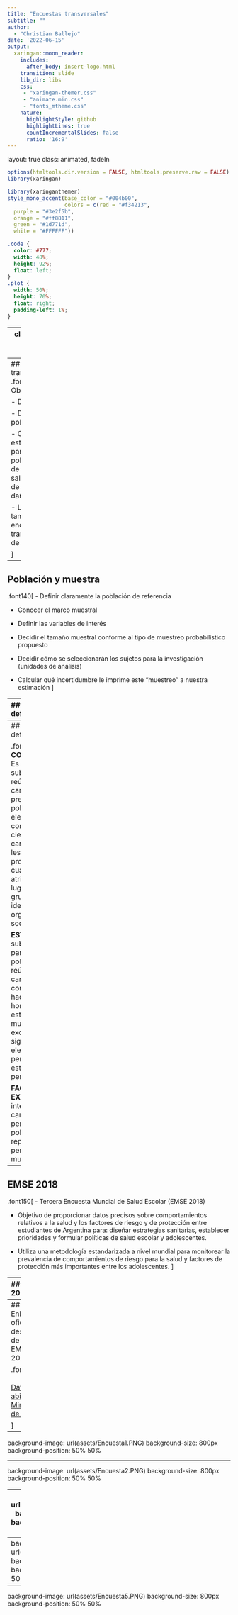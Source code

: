 ```yaml
---
title: "Encuestas transversales"
subtitle: ""  
author: 
  - "Christian Ballejo"
date: '2022-06-15'
output:
  xaringan::moon_reader:
    includes:
      after_body: insert-logo.html
    transition: slide
    lib_dir: libs
    css: 
     - "xaringan-themer.css"
     - "animate.min.css"
     - "fonts_mtheme.css"
    nature:
      highlightStyle: github
      highlightLines: true
      countIncrementalSlides: false
      ratio: '16:9'
---
```

layout: true
class: animated, fadeIn

```r
options(htmltools.dir.version = FALSE, htmltools.preserve.raw = FALSE)
library(xaringan)
```

```r
library(xaringanthemer)
style_mono_accent(base_color = "#004b00", 
                  colors = c(red = "#f34213",
  purple = "#3e2f5b",
  orange = "#ff8811",
  green = "#1d771d",
  white = "#FFFFFF"))
```

```css
.code {
  color: #777;
  width: 48%;
  height: 92%;
  float: left;
}
.plot {
  width: 50%;
  height: 70%;
  float: right;
  padding-left: 1%;
}
```

---
class: inverse, hide-logo, center


# Diapositivas

<br> 
<br> 

## https: //cballejo.github.io/EMSE

---
## Estudios transversales
.font150[
- Observacionales

- Descriptivos

- De base poblacional

- Objetivo de estimación de parámetros poblacionales de variables de salud, factores de riesgo y daños a la salud.

- Llamados también encuestas transversales o de prevalencia. 

]
---
## Población y muestra

.font140[
- Definir claramente la población de referencia 

- Conocer el marco muestral

- Definir las variables de interés

- Decidir el tamaño muestral conforme al tipo de muestreo probabilístico propuesto

- Decidir cómo se seleccionarán los sujetos para la investigación (unidades de análisis)

- Calcular qué incertidumbre le imprime este “muestreo” a nuestra estimación
]


---
## Algunas definiciones

.font150[
**MUESTREO:** Es un conjunto de métodos y procedimientos estadísticos destinados a la selección de una o mas muestras. El objetivo principal de un diseño de muestreo es
proporcionar procedimientos para la selección de muestras que sean representativas de la población en estudio.

**MARCO MUESTRAL:** Es la totalidad de unidades de muestreo de la que se selecciona una muestra. El marco puede ser una lista de personas, o unidades de vivienda, hogares, escuelas, etc.

**MUESTRA PROBABILÍSTICA:** Es aquella muestra obtenida por un mecanismo de probabilidades, en el cual cada elemento de la población total o universo tiene una probabilidad conocida de selección.  
]
---
## Algunas definiciones

.font150[
**CONGLOMERADO:** Es una subpoblación que reúne características presentes en la población. Los elementos que la componen poseen cierta característica que les hace ser propios de cierta cualidad o atributo, tal como lugar geográfico, grupo étnico, ideología, organización social, etc.

**ESTRATO:** Es una subpoblación o parte de una población que reúne características comunes que le hacen ser homogénea. Los estratos son mutuamente excluyentes. Ello significa que los elementos que pertenecen a un estrato no pueden pertenecer a otro.

**FACTOR DE EXPANSIÓN:**  se interpreta como la cantidad de personas en la población, que representa una persona en la muestra. 
]
---
## EMSE 2018

.font150[
- Tercera Encuesta Mundial de Salud Escolar (EMSE 2018) 

- Objetivo de proporcionar datos precisos sobre comportamientos relativos a la salud y los factores de riesgo y de protección entre estudiantes de Argentina para: diseñar estrategias sanitarias, establecer prioridades y formular políticas de salud escolar y adolescentes.

- Utiliza una metodología estandarizada a nivel mundial para monitorear la prevalencia de comportamientos de riesgo para la salud y factores de protección más importantes entre los adolescentes.
]

---
## EMSE 2018

.font150[
- Llevada a cabo por el Ministerio de Salud y Desarrollo Social de la Nación, contó con la colaboración de los Ministerios de Educación Nacional y Provinciales, la OPS/OMS Argentina, OPS/OMS Washington y el CDC.

- Diseño de muestreo en dos etapas (selección de escuelas y luego de divisiones al azar) para producir una muestra representativa de alumnos de 1º a 5º año de educación media a nivel nacional (8º EGB a 3º polimodal en el caso de la provincia de Buenos Aires) y provincial. Se relevaron 523 escuelas en todo el país y se encuestaron 57.095 alumnos de los cuales se analizaron 56.981 cuestionarios correspondientes a las edades de 13 a 17 años, con una tasa de respuesta global de 63%.


]

---
## Enlace oficial a descarga de la EMSE 2018

.font150[
<br> 
<br> 
[Datos abiertos Ministerio de Salud](http://datos.salud.gob.ar/dataset/base-de-datos-de-la-3-encuesta-mundial-de-salud-escolar-emse-con-resultados-nacionales-argentina)

]
---
background-image: url(assets/Encuesta1.PNG) 
background-size: 800px
background-position: 50% 50%

---

background-image: url(assets/Encuesta2.PNG) 
background-size: 800px
background-position: 50% 50%

---
background-image: url(assets/Encuesta3.PNG) 
background-size: 800px
background-position: 50% 50%

---
background-image: url(assets/Encuesta4.PNG) 
background-size: 800px
background-position: 50% 50%

---
background-image: url(assets/Encuesta5.PNG) 
background-size: 800px
background-position: 50% 50%


